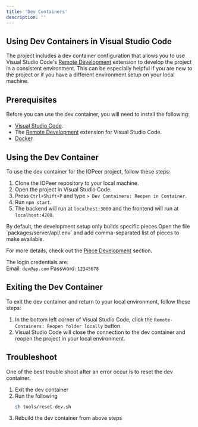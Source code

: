 ```yaml
---
title: 'Dev Containers'
description: ''
---
```


## Using Dev Containers in Visual Studio Code

The project includes a dev container configuration that allows you to use Visual Studio Code's [Remote Development](https://marketplace.visualstudio.com/items?itemName=ms-vscode-remote.vscode-remote-extensionpack) extension to develop the project in a consistent environment. This can be especially helpful if you are new to the project or if you have a different environment setup on your local machine.

## Prerequisites

Before you can use the dev container, you will need to install the following:

- [Visual Studio Code](https://code.visualstudio.com/).
- The [Remote Development](https://marketplace.visualstudio.com/items?itemName=ms-vscode-remote.vscode-remote-extensionpack) extension for Visual Studio Code.
- [Docker](https://www.docker.com/).

## Using the Dev Container

To use the dev container for the IOPeer project, follow these steps:

1. Clone the IOPeer repository to your local machine.
2. Open the project in Visual Studio Code.
3. Press `Ctrl+Shift+P` and type `> Dev Containers: Reopen in Container`.
4. Run `npm start`.
5. The backend will run at `localhost:3000` and the frontend will run at `localhost:4200`.

<Note>
  By default, the development setup only builds specific pieces.Open the file
  `packages/server/api/.env` and add comma-separated list of pieces to make
  available.

For more details, check out the [Piece Development](/developers/development-setup/getting-started) section.

</Note>

The login credentials are:  
Email: `dev@ap.com`
Password: `12345678`

## Exiting the Dev Container

To exit the dev container and return to your local environment, follow these steps:

1. In the bottom left corner of Visual Studio Code, click the `Remote-Containers: Reopen folder locally` button.
2. Visual Studio Code will close the connection to the dev container and reopen the project in your local environment.

## Troubleshoot

One of the best trouble shoot after an error occur is to reset the dev container.

1. Exit the dev container
2. Run the following
   ```sh
   sh tools/reset-dev.sh
   ```
3. Rebuild the dev container from above steps
